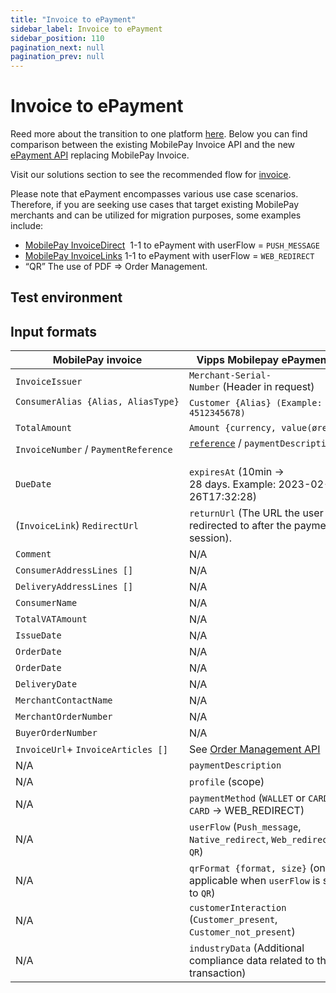 ```yaml
---
title: "Invoice to ePayment"
sidebar_label: Invoice to ePayment
sidebar_position: 110
pagination_next: null
pagination_prev: null
---
```



# Invoice to ePayment

Reed more about the transition to one platform [here](https://developer.mobilepay.dk/docs/invoice/transition-to-one-platform). Below you can find comparison between the existing MobilePay Invoice API and the new [ePayment API](/docs/APIs/epayment-api) replacing MobilePay Invoice. 

Visit our solutions section to see the recommended flow for [invoice](/docs/vipps-solutions/invoice-through-epayments/).

Please note that ePayment encompasses various use case scenarios. Therefore, if you are seeking use cases that target existing MobilePay merchants and can be utilized for migration purposes, some examples include:

* [MobilePay InvoiceDirect](https://developer.mobilepay.dk/docs/invoice/api-endpoint-reference#invoicedirect)  1-1 to ePayment with userFlow = `PUSH_MESSAGE`
* [MobilePay InvoiceLinks](https://developer.mobilepay.dk/docs/invoice/api-endpoint-reference#invoicelink) 1-1 to ePayment with userFlow = `WEB_REDIRECT`
* “QR” The use of PDF => Order Management.


## Test environment
<MT />

## Input formats

| MobilePay invoice                    | Vipps Mobilepay ePayment                                                                      |
|--------------------------------------|-------------------------------------------------------------------------------------------------|
| `InvoiceIssuer​`                      | `Merchant-Serial-Number` (Header in request)                                                   ​ |
| `ConsumerAlias {Alias, AliasType}`  ​ | `Customer {Alias} (Example: 4512345678)`                                                        |
| `TotalAmount​`                        | `Amount {currency, value(øre)}​`                                                                 |
| `InvoiceNumber` / `PaymentReference​` | [`reference`](https://developer.vippsmobilepay.com/docs/vipps-developers/common-topics/orderid) / `paymentDescription`                                                             ​ |
| `DueDate​`                            | `expiresAt` (10min → 28 days. Example: 2023-02-26T17:32:28)​                                    |
| (`InvoiceLink`) `RedirectUrl`       ​ | `returnUrl` (The URL the user is redirected to after the payment session).​                      |
| `Comment​`                            | N/A |
| `ConsumerAddressLines []`            | N/A |
| `DeliveryAddressLines []`            | N/A |
| `ConsumerName​`                       | N/A |
| `TotalVATAmount​`                     | N/A |
| `IssueDate`                          | N/A |
| `OrderDate`                          | N/A |
| `OrderDate`                          | N/A |
| `DeliveryDate​`                       | N/A |
| `MerchantContactName`                | N/A |
| `MerchantOrderNumber`                | N/A |
| `BuyerOrderNumber​`                   | N/A |
| `InvoiceUrl`+ `InvoiceArticles []`​   | See [Order Management API](https://developer.vippsmobilepay.com/docs/APIs/order-management-api) |
| N/A                                  ​ | `paymentDescription​`                                                                            |
| N/A                                    | `profile` (scope)​                                                                               |
| N/A                                  ​ | `paymentMethod` (`WALLET` or `CARD`. `CARD` → WEB_REDIRECT)​                                    |
| N/A                                    | `userFlow` (`Push_message`, `Native_redirect`, `Web_redirect`, `QR`)                           ​ |
| N/A                                    | `qrFormat {format, size}` (only applicable when `userFlow` is set to `QR`)                         ​ |
| N/A                                    | `customerInteraction` (`Customer_present`, `Customer_not_present`)​                              |
| N/A                                    | `industryData` (Additional compliance data related to the transaction)​                          |